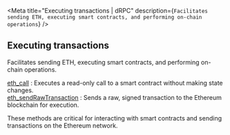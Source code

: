 
<Meta
  title="Executing transactions | dRPC"
  description={`Facilitates sending ETH, executing smart contracts, and performing on-chain operations`}
/>
## Executing transactions

Facilitates sending ETH, executing smart contracts, and performing on-chain operations.

[eth_call](/ethereum-api/executingtransactions/eth_call) : Executes a read-only call to a smart contract without making state changes. \
[eth_sendRawTransaction](/ethereum-api/executingtransactions/eth_sendRawTransaction) : Sends a raw, signed transaction to the Ethereum blockchain for execution.

These methods are critical for interacting with smart contracts and sending transactions on the Ethereum network.

<Space h={16} />
<GetStarted />
